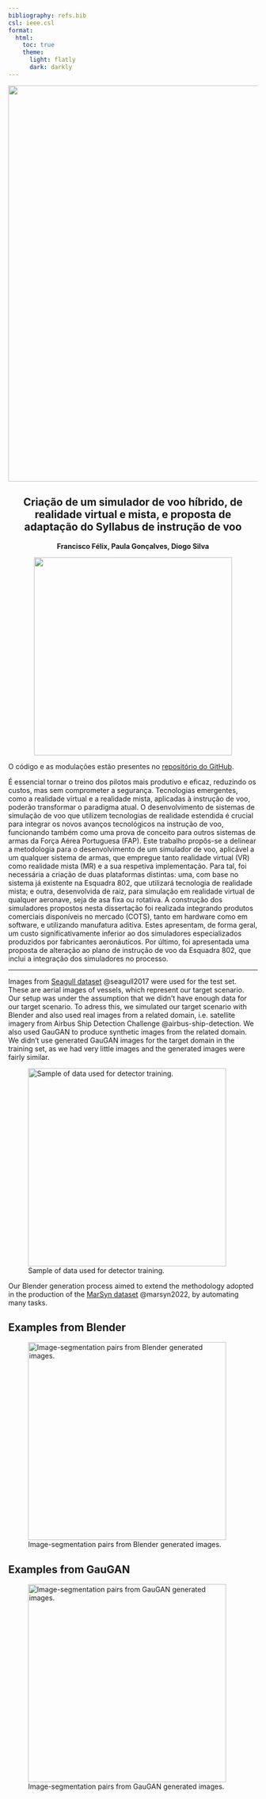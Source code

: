 ```yaml
---
bibliography: refs.bib
csl: ieee.csl
format:
  html:
    toc: true
    theme:
      light: flatly
      dark: darkly
---
```


![](Front_Cover.png){width=800}


<div style="text-align: center">


# Criação de um simulador de voo híbrido, de realidade virtual e mista, e proposta de adaptação do Syllabus de instrução de voo

**Francisco Félix, Paula Gonçalves, Diogo Silva**

![](fap_afa.png){width=400}

</div>

::: {.callout-note}
O código e as modulações estão presentes no [repositório do GitHub](https://github.com/2000-felix/Sim_MR).
:::

É essencial tornar o treino dos pilotos mais produtivo e eficaz, reduzindo os custos, mas sem comprometer a segurança. Tecnologias emergentes, como a realidade virtual e a realidade mista, aplicadas à instrução de voo, poderão transformar o paradigma atual.
O desenvolvimento de sistemas de simulação de voo que utilizem tecnologias de realidade estendida é crucial para integrar os novos avanços tecnológicos na instrução de voo, funcionando também como uma prova de conceito para outros sistemas de armas da Força Aérea Portuguesa (FAP). Este trabalho propôs-se a delinear a metodologia para o desenvolvimento de um simulador de voo, aplicável a um qualquer sistema de armas, que empregue tanto realidade virtual (VR) como realidade mista (MR) e a sua respetiva implementação. Para tal, foi necessária a criação de duas plataformas distintas: uma, com base no sistema já existente na Esquadra 802, que utilizará tecnologia de realidade mista; e outra, desenvolvida de raiz, para simulação em realidade virtual de qualquer aeronave, seja de asa fixa ou rotativa.
A construção dos simuladores propostos nesta dissertação foi realizada integrando produtos comerciais disponíveis no mercado (COTS), tanto em hardware como em software, e utilizando manufatura aditiva. Estes apresentam, de forma geral, um custo significativamente inferior ao dos simuladores especializados produzidos por fabricantes aeronáuticos.
Por último, foi apresentada uma proposta de alteração ao plano de instrução de voo da Esquadra 802, que inclui a integração dos simuladores no processo.



---

Images from [Seagull dataset](https://vislab.isr.ist.utl.pt/seagull-dataset/) @seagull2017 were used for the test set. These are aerial images of vessels, which represent our target scenario. Our setup was under the assumption that we didn't have enough data for our target scenario. To adress this, we simulated our target scenario with Blender and also used real images from a related domain, i.e. satellite imagery from Airbus Ship Detection Challenge @airbus-ship-detection. We also used GauGAN to produce synthetic images from the related domain. We didn't use generated GauGAN images for the target domain in the training set, as we had very little images and the generated images were fairly similar. 

![Sample of data used for detector training.](img/final_sample.png){width=400}


Our Blender generation process aimed to extend the methodology adopted in the production of the [MarSyn dataset](https://vislab.isr.tecnico.ulisboa.pt/marsyn-dataset/) @marsyn2022, by automating many tasks. 

## Examples from Blender

![Image-segmentation pairs from Blender generated images.](img/blender.png){width=400}




## Examples from GauGAN

![Image-segmentation pairs from GauGAN generated images.](img/gaugan.png){width=400}

